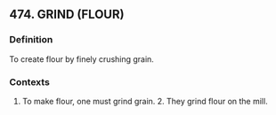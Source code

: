 ## 474. GRIND (FLOUR)
### Definition
To create flour by finely crushing grain.

### Contexts
1. To make flour, one must grind grain. 2. They grind flour on the mill.

